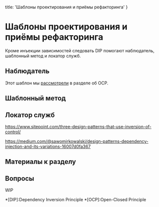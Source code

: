 
  title: 'Шаблоны проектирования и приёмы рефакторинга'
}


# Шаблоны проектирования и приёмы рефакторинга

Кроме инъекции зависимостей следовать DIP помогают наблюдатель, шаблонный метод и локатор служб.

## Наблюдатель

Этот шаблон мы [рассмотрели](/ocp/patterns) в разделе об OCP.

## Шаблонный метод

## Локатор служб

https://www.sitepoint.com/three-design-patterns-that-use-inversion-of-control/

https://medium.com/@sawomirkowalski/design-patterns-dependency-injection-and-its-variations-16007d0fa367

## Материалы к разделу

## Вопросы
WIP

*[DIP]:Dependency Inversion Principle
*[OCP]:Open-Closed Principle
